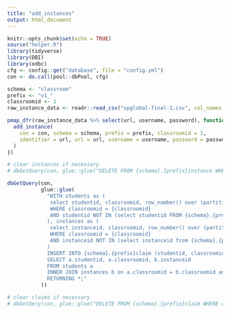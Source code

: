 ```yaml
---
title: "add_instances"
output: html_document
---
```


```r
knitr::opts_chunk$set(echo = TRUE)
source("helper.R")
library(tidyverse)
library(DBI)
library(odbc)
cfg <- config::get("database", file = "config.yml")
con <- do.call(pool::dbPool, cfg)
```

```r
schema <- "classroom"
prefix <- "v1_"
classroomid <- 1
raw_instance_data <- readr::read_csv("spglobal-final-1.csv", col_names = c("url", "username", "password"))

```

```r
pmap_dfr(raw_instance_data %>% select(url, username, password), function(url, username, password) {
  add_instance(
    con = con, schema = schema, prefix = prefix, classroomid = 1,
    identifier = url, url = url, username = username, password = password
  )
})

# clear instances if necessary
# dbGetQuery(con, glue::glue("DELETE FROM {schema}.{prefix}instance WHERE classroomid = {classroomid} RETURNING *;"))
```

```r
dbGetQuery(con,
           glue::glue(
             "WITH students as (
              select studentid, classroomid, row_number() over (partition by true) from {schema}.{prefix}student
              WHERE classroomid = {classroomid}
              AND studentid NOT IN (select studentid FROM {schema}.{prefix}student where classroomid = {classroomid})
             ), instances as (
              select instanceid, classroomid, row_number() over (partition by true) from {schema}.{prefix}instance
              WHERE classroomid = {classroomid}
              AND instanceid NOT IN (select instanceid from {schema}.{prefix}claim where classroomid = {classroomid})
             )
             INSERT INTO {schema}.{prefix}claim (studentid, classroomid, instanceid)
             SELECT a.studentid, a.classroomid, b.instanceid
             FROM students a
             INNER JOIN instances b on a.classroomid = b.classroomid and a.row_number = b.row_number
             RETURNING *;"
           ))

# clear claims if necessary
# dbGetQery(con, glue::glue("DELETE FROM {schema}.{prefix}claim WHERE classroomid = {classroomid} RETURNING *;"))
```
